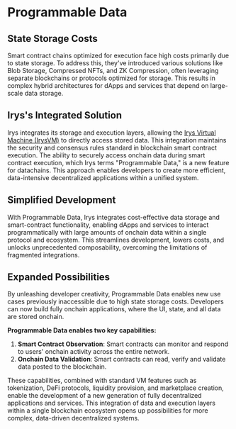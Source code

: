 # Programmable Data

## State Storage Costs

Smart contract chains optimized for execution face high costs primarily due to state storage. To address this, they've introduced various solutions like Blob Storage, Compressed NFTs, and ZK Compression, often leveraging separate blockchains or protocols optimized for storage. This results in complex hybrid architectures for dApps and services that depend on large-scale data storage.

## Irys's Integrated Solution

Irys integrates its storage and execution layers, allowing the [Irys Virtual Machine (IrysVM)](/why-build-on-irys/irysvm) to directly access stored data. This integration maintains the security and consensus rules standard in blockchain smart contract execution. The ability to securely access onchain data during smart contract execution, which Irys terms "Programmable Data," is a new feature for datachains. This approach enables developers to create more efficient, data-intensive decentralized applications within a unified system.

## Simplified Development

With Programmable Data, Irys integrates cost-effective data storage and smart-contract functionality, enabling dApps and services to interact programmatically with large amounts of onchain data within a single protocol and ecosystem. This streamlines development, lowers costs, and unlocks unprecedented composability, overcoming the limitations of fragmented integrations.

## Expanded Possibilities

By unleashing developer creativity, Programmable Data enables new use cases previously inaccessible due to high state storage costs. Developers can now build fully onchain applications, where the UI, state, and all data are stored onchain.

**Programmable Data enables two key capabilities:**

1. **Smart Contract Observation**: Smart contracts can monitor and respond to users' onchain activity across the entire network.
2. **Onchain Data Validation**: Smart contracts can read, verify and validate data posted to the blockchain.

These capabilities, combined with standard VM features such as tokenization, DeFi protocols, liquidity provision, and marketplace creation, enable the development of a new generation of fully decentralized applications and services. This integration of data and execution layers within a single blockchain ecosystem opens up possibilities for more complex, data-driven decentralized systems.
